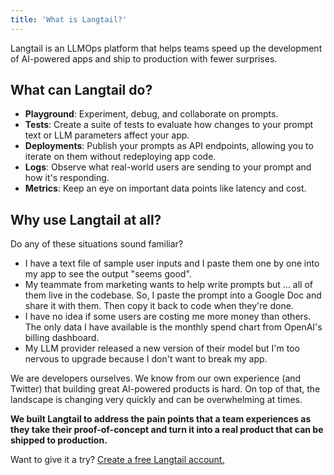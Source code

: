 ```yaml
---
title: 'What is Langtail?'
---
```


Langtail is an LLMOps platform that helps teams speed up the development of AI-powered apps and ship to production with fewer surprises.

## What can Langtail do?
- **Playground**: Experiment, debug, and collaborate on prompts.
- **Tests**: Create a suite of tests to evaluate how changes to your prompt text or LLM parameters affect your app.
- **Deployments**: Publish your prompts as API endpoints, allowing you to iterate on them without redeploying app code.
- **Logs**: Observe what real-world users are sending to your prompt and how it's responding.
- **Metrics**: Keep an eye on important data points like latency and cost.

## Why use Langtail at all?
Do any of these situations sound familiar?

- I have a text file of sample user inputs and I paste them one by one into my app to see the output "seems good".
- My teammate from marketing wants to help write prompts but ... all of them live in the codebase. So, I paste the prompt into a Google Doc and share it with them. Then copy it back to code when they're done.
- I have no idea if some users are costing me more money than others. The only data I have available is the monthly spend chart from OpenAI's billing dashboard.
- My LLM provider released a new version of their model but I'm too nervous to upgrade because I don't want to break my app.

We are developers ourselves. We know from our own experience (and Twitter) that building great AI-powered products is hard. On top of that, the landscape is changing very quickly and can be overwhelming at times.

**We built Langtail to address the pain points that a team experiences as they take their proof-of-concept and turn it into a real product that can be shipped to production.**

Want to give it a try? [Create a free Langtail account.](https://langtail.com/sign-up)